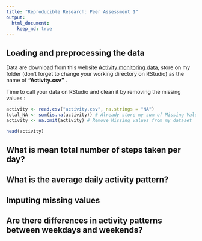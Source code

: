 ```yaml
---
title: "Reproducible Research: Peer Assessment 1"
output: 
  html_document:
    keep_md: true
---
```



## Loading and preprocessing the data

Data are download from this website [Activity monitoring data](https://d396qusza40orc.cloudfront.net/repdata%2Fdata%2Factivity.zip), store on my folder (don't
forget to change your working directory on RStudio) as the name of **"Activity.csv"** .

Time to call your data on RStudio and clean it by removing the missing values :

```r
activity <- read.csv("activity.csv", na.strings = "NA")
total_NA <- sum(is.na(activity)) # Already store my sum of Missing Value for forward
activity <- na.omit(activity) # Remove Missing values from my dataset  
```

```r
head(activity)
```

## What is mean total number of steps taken per day?



## What is the average daily activity pattern?



## Imputing missing values



## Are there differences in activity patterns between weekdays and weekends?

